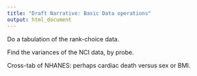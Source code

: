 ```yaml
---
title: "Draft Narrative: Basic Data operations"
output: html_document
---
```


 

Do a tabulation of the rank-choice data.

Find the variances of the NCI data, by probe.

Cross-tab of NHANES: perhaps cardiac death versus sex or BMI. 

